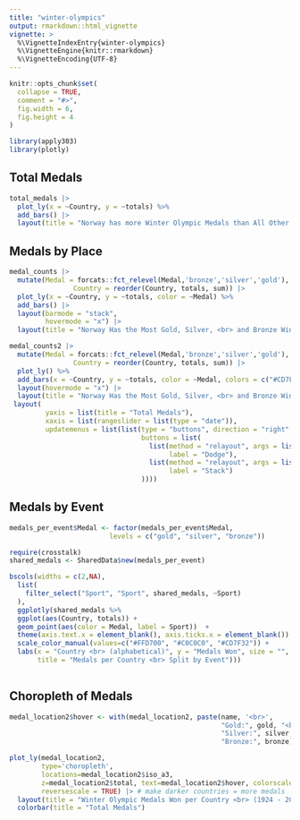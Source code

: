 ```yaml
---
title: "winter-olympics"
output: rmarkdown::html_vignette
vignette: >
  %\VignetteIndexEntry{winter-olympics}
  %\VignetteEngine{knitr::rmarkdown}
  %\VignetteEncoding{UTF-8}
---
```


```r
knitr::opts_chunk$set(
  collapse = TRUE,
  comment = "#>",
  fig.width = 6,
  fig.height = 4
)
```

```r
library(apply303)
library(plotly)
```


## Total Medals
```r
total_medals |>
  plot_ly(x = ~Country, y = ~totals) %>%
  add_bars() |>
  layout(title = "Norway has more Winter Olympic Medals than All Other Countries<br> (1924 - 2014)")
```

## Medals by Place

```r
medal_counts |>
  mutate(Medal = forcats::fct_relevel(Medal,'bronze','silver','gold'),
                Country = reorder(Country, totals, sum)) |>
  plot_ly(x = ~Country, y = ~totals, color = ~Medal) %>%
  add_bars() |>
  layout(barmode = "stack",
         hovermode = "x") |>
  layout(title = "Norway Has the Most Gold, Silver, <br> and Bronze Winter Olympic Medals <br> (1924 - 2014)")
```


```r
medal_counts2 |>
  mutate(Medal = forcats::fct_relevel(Medal,'bronze','silver','gold'),
                Country = reorder(Country, totals, sum)) |>
  plot_ly() %>%
  add_bars(x = ~Country, y = ~totals, color = ~Medal, colors = c("#CD7F32", "#C0C0C0", "#FFD700")) |>
  layout(hovermode = "x") |>
  layout(title = "Norway Has the Most Gold, Silver, <br> and Bronze Winter Olympic Medals <br> (1924 - 2014)") |> 
 layout(
         yaxis = list(title = "Total Medals"),
         xaxis = list(rangeslider = list(type = "date")),
         updatemenus = list(list(type = "buttons", direction = "right", x = 0.9, y = 0.98,
                                 buttons = list(
                                   list(method = "relayout", args = list("barmode", "group"), 
                                        label = "Dodge"),
                                   list(method = "relayout", args = list("barmode", "stack"),
                                        label = "Stack")
                                 ))))
```

## Medals by Event

```r
medals_per_event$Medal <- factor(medals_per_event$Medal,                 # Relevel group factor
                         levels = c("gold", "silver", "bronze"))

require(crosstalk)
shared_medals <- SharedData$new(medals_per_event)

bscols(widths = c(2,NA),
  list(
    filter_select("Sport", "Sport", shared_medals, ~Sport)
  ),
  ggplotly(shared_medals %>% 
  ggplot(aes(Country, totals)) +
  geom_point(aes(color = Medal, label = Sport))  +
  theme(axis.text.x = element_blank(), axis.ticks.x = element_blank()) +
  scale_color_manual(values=c("#FFD700", "#C0C0C0", "#CD7F32")) + 
  labs(x = "Country <br> (alphabetical)", y = "Medals Won", size = "", 
       title = "Medals per Country <br> Split by Event"))) 
  
```

## Choropleth of Medals

```r
medal_location2$hover <- with(medal_location2, paste(name, '<br>', 
                                                     "Gold:", gold, "<br>", 
                                                     "Silver:", silver, "<br>", 
                                                     "Bronze:", bronze))

plot_ly(medal_location2, 
        type='choropleth', 
        locations=medal_location2$iso_a3, 
        z=medal_location2$total, text=medal_location2$hover, colorscale="Blues",
        reversescale = TRUE) |> # make darker countries = more medals
  layout(title = "Winter Olympic Medals Won per Country <br> (1924 - 2014)") |>
  colorbar(title = "Total Medals") 
```

